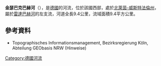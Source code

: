 {{Coord|52|0|44.92|N|8|17|37.41|E|display=title}}

'''金瑟巴克巴赫河'''（{{lang-de|Künsebecker Bach}}），是[[德國|德國]]的河流，位於該國西部，處於[[北萊茵-威斯特法倫州|北萊茵-威斯特法倫州]]，屬於[[雷達巴赫河|雷達巴赫河]]的左支流，河道全長9.4公里，流域面積9.4平方公里。

==參考資料==
* Topographisches Informationsmanagement, Bezirksregierung Köln, Abteilung GEObasis NRW (Hinweise)

{{Germany-geo-stub}}
[[Category:德國河流|Category:德國河流]]